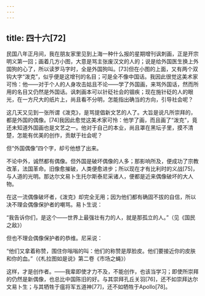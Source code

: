 ```yaml
---
---
---
```

title: 四十六[72]
---




民国八年正月间，我在朋友家里见到上海一种什么报的星期增刊讽刺画，正是开宗明义第一回；画着几方小图，大意是骂主张废汉文的人的；说是给外国医生换上外国狗的心了，所以读罗马字时，全是外国狗叫。[73]但在小图的上面，又有两个双钩大字“泼克”，似乎便是这增刊的名目；可是全不像中国话。我因此很觉这美术家可怜：他——对于个人的人身攻击姑且不论——学了外国画，来骂外国话，然而所用的名目又仍然是外国话。讽刺画本可以针砭社会的锢疾；现在施针砭的人的眼光，在一方尺大的纸片上，尚且看不分明，怎能指出确当的方向，引导社会呢？

这几天又见到一张所谓《泼克》，是骂提倡新文艺的人了。大旨是说凡所崇拜的，都是外国的偶像。[74]我因此愈觉这美术家可怜：他学了画，而且画了“泼克”，竟还未知道外国画也是文艺之一。他对于自己的本业，尚且罩在黑坛子里，摸不清楚，怎能有优美的创作，贡献于社会呢？

但“外国偶像”四个字，却亏他想了出来。

不论中外，诚然都有偶像。但外国是破坏偶像的人多；那影响所及，便成功了宗教改革，法国革命。旧像愈摧破，人类便愈进步；所以现在才有比利时的义战[75]，与人道的光明。那达尔文易卜生托尔斯泰尼采诸人，便都是近来偶像破坏的大人物。

在这一流偶像破坏者，《泼克》却完全无用；因为他们都有确固不拔的自信，所以决不理会偶像保护者的嘲骂。易卜生说：

“我告诉你们，是这个——世界上最强壮有力的人，就是那孤立的人。”（见《国民之敌》）

但也不理会偶像保护者的恭维。尼采说：

“他们又拿着称赞，围住你嗡嗡的叫：他们的称赞是厚脸皮。他们要接近你的皮肤和你的血。”（《札拉图如是说》第二卷《市场之蝇》）

这样，才是创作者。——我辈即使才力不及，不能创作，也该当学习；即使所崇拜的仍然是新偶像，也总比中国陈旧的好。与其崇拜孔丘关羽[76]，还不如崇拜达尔文易卜生；与其牺牲于瘟将军五道神[77]，还不如牺牲于Apollo[78]。